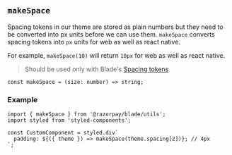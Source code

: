 
<Meta title="Utils/makeSpace" />

## `makeSpace`

Spacing tokens in our theme are stored as plain numbers but they need to be converted into px units before we can use them.
`makeSpace` converts spacing tokens into `px` units for web as well as react native.

For example, `makeSpace(10)` will return `10px` for web as well as react native.

> Should be used only with Blade's [Spacing tokens](?path=/story/tokens-spacing--page)

```tsx
const makeSpace = (size: number) => string;
```

### Example

```tsx
import { makeSpace } from '@razorpay/blade/utils';
import styled from 'styled-components';

const CustomComponent = styled.div`
  padding: ${({ theme }) => makeSpace(theme.spacing[2])}; // 4px
`;
```
